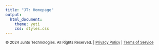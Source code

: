 ```yaml
---
title: "JT: Homepage"
output:
  html_document:
    theme: yeti
    css: styles.css
---
```




<footer>
<small>© 2024 Junto Technologies. All Rights Reserved. | <a href="#">Privacy Policy</a> | <a href="#">Terms of Service</a></small>
</footer>



